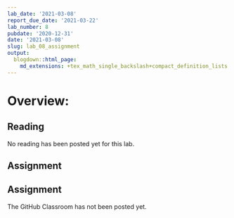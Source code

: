 ```yaml
---
lab_date: '2021-03-08'
report_due_date: '2021-03-22'
lab_number: 8
pubdate: '2020-12-31'
date: '2021-03-08'
slug: lab_08_assignment
output:
  blogdown::html_page:
    md_extensions: +tex_math_single_backslash+compact_definition_lists
---
```


# Overview:

## Reading
No reading has been posted yet for this lab.

## Assignment

## Assignment

The GitHub Classroom has not been posted yet.
